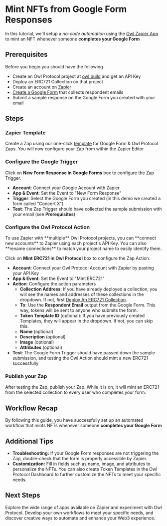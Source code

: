 
# Mint NFTs from Google Form Responses

In this tutorial, we'll setup a _no-code automation_ using the [Owl Zapier App](https://zapier.com/apps/owl-protocol-ca19902/integrations) to mint an NFT whenever someone **completes your Google Form**

## Prerequisites

Before you begin you should have the following
* Create an Owl Protocol project at [owl.build](https://owl.build) and get an API Key
* Deploy an ERC721 Collection on that project
* Create an account on [Zapier](https://zapier.com)
* [Create a Google Form](https://docs.google.com/forms) that collects respondent emails
* Submit a sample response on the Google Form you created with your email

## Steps
<Steps>

### Zapier Template

Create a Zap using our one-click [template](https://zapier.com/app/editor/template/1741724) for Google Form & Owl Protocol Zaps. You will now configure your Zap from within the Zapier Editor

<Screenshot src={start} alt="start" />

### Configure the Google Trigger
Click on **New Form Response in Google Forms** box to configure the Zap Trigger.
* **Account**: Connect your Google Account with Zapier
* **App & Event**: Set the Event to "New Form Response"
* **Trigger**: Select the Google Form you created (in this demo we created a form called "Concert X")
* **Test**: The Zap Trigger should have collected the sample submission with your email (see **Prerequisites**)

<Screenshot src={trigger} alt="trigger" />


### Configure the Owl Protocol Action
<Callout>
To use Zapier with **multiple** Owl Protocol projects, you can **connect new accounts** to Zapier using each project's API Key. You can also **rename connections** to match your project name to easily identify them.
</Callout>

Click on **Mint ERC721 in Owl Protocol** box to configure the Zap Action.

* **Account**: Connect your Owl Protocol Account with Zapier by pasting your API Key
* **App & Event**: Set the Event to "Mint ERC721"
* **Action**: Configure the action parameters
    * **Collection Address**: If you have already deployed a collection, you will see the names and addresses of these collections in the dropdown. If not, first [Deploy An ERC721 Collection](/tutorials-dashboard/deploy-erc721-collection).
    * **To**: Use the **Respondent Email** output from the Google Form. This way, tokens will be sent to anyone who submits the form.
    * **Token Template ID** (optional): If you have previously created Templates, they will appear in the dropdown. If not, you can skip this.
    * **Name** (optional)
    * **Description** (optional)
    * **Image** (optional)
    * **Attributes** (optional)
* **Test**: The Google Form Trigger should have passed down the sample submission, and testing the Owl Action should mint a new ERC721 successfully


<Screenshot src={action} alt="action" />

### Publish your Zap
After testing the Zap, publish your Zap. While it is on, it will mint an ERC721 from the selected collection to every user who completes your form.

<Screenshot src={success} alt="success" />


</Steps>

## Workflow Recap

By following this guide, you have successfully set up an automated workflow that mints NFTs whenever someone **completes your Google Form**

## Additional Tips

-   **Troubleshooting:** If your Google Form responses are not triggering the Zap, double-check that the form is properly accessible by Zapier.
-   **Customization:** Fill in fields such as name, image, and attributes to personalize the NFTs. You can also create Token Templates in the Owl Protocol Dashboard to further customize the NFTs to meet your specific needs.

## Next Steps

Explore the wide range of apps available on Zapier and experiment with Owl Protocol. Develop your own workflows to meet your specific needs, and discover creative ways to automate and enhance your Web3 experience.
